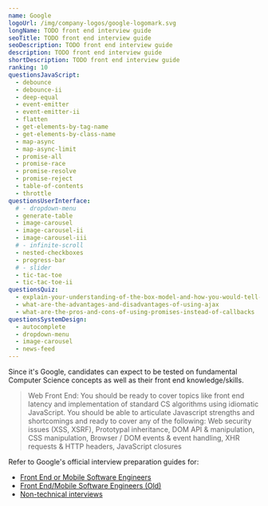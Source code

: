 ```yaml
---
name: Google
logoUrl: /img/company-logos/google-logomark.svg
longName: TODO front end interview guide
seoTitle: TODO front end interview guide
seoDescription: TODO front end interview guide
description: TODO front end interview guide
shortDescription: TODO front end interview guide
ranking: 10
questionsJavaScript:
  - debounce
  - debounce-ii
  - deep-equal
  - event-emitter
  - event-emitter-ii
  - flatten
  - get-elements-by-tag-name
  - get-elements-by-class-name
  - map-async
  - map-async-limit
  - promise-all
  - promise-race
  - promise-resolve
  - promise-reject
  - table-of-contents
  - throttle
questionsUserInterface:
  # - dropdown-menu
  - generate-table
  - image-carousel
  - image-carousel-ii
  - image-carousel-iii
  # - infinite-scroll
  - nested-checkboxes
  - progress-bar
  # - slider
  - tic-tac-toe
  - tic-tac-toe-ii
questionsQuiz:
  - explain-your-understanding-of-the-box-model-and-how-you-would-tell-the-browser-in-css-to-render-your-layout-in-different-box-models
  - what-are-the-advantages-and-disadvantages-of-using-ajax
  - what-are-the-pros-and-cons-of-using-promises-instead-of-callbacks
questionsSystemDesign:
  - autocomplete
  - dropdown-menu
  - image-carousel
  - news-feed
---
```


Since it's Google, candidates can expect to be tested on fundamental Computer Science concepts as well as their front end knowledge/skills.

> Web Front End: ​You should be ready to cover topics like front end latency and implementation of standard CS algorithms using idiomatic JavaScript. You should be able to articulate Javascript strengths and shortcomings and ready to cover any of the following: Web security issues (XSS, XSRF), Prototypal inheritance, DOM API & manipulation, CSS manipulation, Browser / DOM events & event handling, XHR requests & HTTP headers, JavaScript closures

Refer to Google's official interview preparation guides for:

- [Front End or Mobile Software Engineers](/static/guides/google-front-end-guide.pdf)
- [Front End/Mobile Software Engineers (Old)](/static/guides/google-front-end-guide-old.pdf)
- [Non-technical interviews](/static/guides/google-non-technical-guide.pdf)
